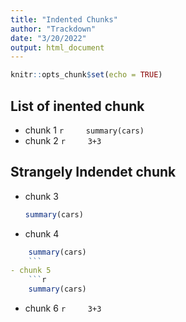 ```yaml
---
title: "Indented Chunks"
author: "Trackdown"
date: "3/20/2022"
output: html_document
---
```


```r
knitr::opts_chunk$set(echo = TRUE)
```

## List of inented chunk

- chunk 1
    ```r
    summary(cars)
    ```
- chunk 2
    ```r
    3+3
    ```

## Strangely Indendet chunk

- chunk 3
  ```r
  summary(cars)
  ```
- chunk 4
```r
    summary(cars)
    ```
- chunk 5
    ```r
    summary(cars)
  ```

- chunk 6
    ```r
    3+3
    ```
